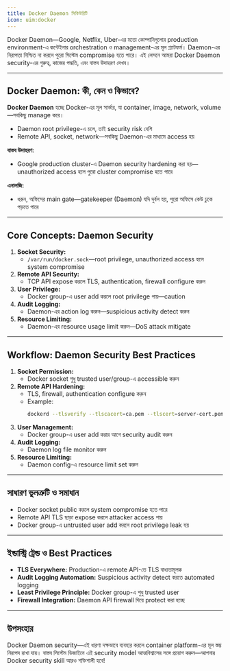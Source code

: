 ```yaml
---
title: Docker Daemon সিকিউরিটি
icon: uim:docker
---
```


Docker Daemon—Google, Netflix, Uber-এর মতো কোম্পানিগুলোর production environment-এ কন্টেইনার orchestration ও management-এর মূল প্ল্যাটফর্ম। Daemon-এর নিরাপত্তা নিশ্চিত না করলে পুরো সিস্টেম compromise হতে পারে। এই লেসনে আমরা Docker Daemon security-এর গুরুত্ব, কাজের পদ্ধতি, এবং বাস্তব উদাহরণ দেখব।

---

## Docker Daemon: কী, কেন ও কিভাবে?

**Docker Daemon** হচ্ছে Docker-এর মূল সার্ভার, যা container, image, network, volume—সবকিছু manage করে।

- Daemon root privilege-এ চলে, তাই security risk বেশি
- Remote API, socket, network—সবকিছু Daemon-এর মাধ্যমে access হয়

**বাস্তব উদাহরণ:**
- Google production cluster-এ Daemon security hardening করা হয়—unauthorized access হলে পুরো cluster compromise হতে পারে

**এনালজি:**
- ধরুন, অফিসের main gate—gatekeeper (Daemon) যদি দুর্বল হয়, পুরো অফিসে কেউ ঢুকে পড়তে পারে

---

## Core Concepts: Daemon Security

1. **Socket Security:**
    - `/var/run/docker.sock`—root privilege, unauthorized access হলে system compromise
2. **Remote API Security:**
    - TCP API expose করলে TLS, authentication, firewall configure করুন
3. **User Privilege:**
    - Docker group-এ user add করলে root privilege পায়—caution
4. **Audit Logging:**
    - Daemon-এর action log করুন—suspicious activity detect করুন
5. **Resource Limiting:**
    - Daemon-এর resource usage limit করুন—DoS attack mitigate

---

## Workflow: Daemon Security Best Practices

1. **Socket Permission:**
    - Docker socket শুধু trusted user/group-এ accessible করুন
2. **Remote API Hardening:**
    - TLS, firewall, authentication configure করুন
    - Example:
      ```bash
      dockerd --tlsverify --tlscacert=ca.pem --tlscert=server-cert.pem --tlskey=server-key.pem -H=0.0.0.0:2376
      ```
3. **User Management:**
    - Docker group-এ user add করার আগে security audit করুন
4. **Audit Logging:**
    - Daemon log file monitor করুন
5. **Resource Limiting:**
    - Daemon config-এ resource limit set করুন

---

## সাধারণ ভুলত্রুটি ও সমাধান

- Docker socket public করলে system compromise হতে পারে
- Remote API TLS ছাড়া expose করলে attacker access পায়
- Docker group-এ untrusted user add করলে root privilege leak হয়

---

## ইন্ডাস্ট্রি ট্রেন্ড ও Best Practices

- **TLS Everywhere:** Production-এ remote API-তে TLS বাধ্যতামূলক
- **Audit Logging Automation:** Suspicious activity detect করতে automated logging
- **Least Privilege Principle:** Docker group-এ শুধু trusted user
- **Firewall Integration:** Daemon API firewall দিয়ে protect করা হচ্ছে

---

## উপসংহার

Docker Daemon security—এই ধারণা দক্ষভাবে ব্যবহার করলে container platform-এর মূল স্তম্ভ নিরাপদ রাখা যায়। বাস্তব সিস্টেম ডিজাইনে এই security model আত্মবিশ্বাসের সঙ্গে প্রয়োগ করুন—আপনার Docker security skill আরও শক্তিশালী হবে!
